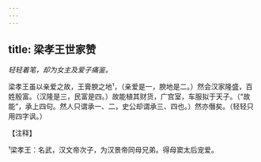 ```yaml
---
---
---
```

title: 梁孝王世家赞
---



*轻轻着笔，却为女主及爱子痛鉴。*

梁孝王虽以亲爱之故，王膏腴之地¹，（亲爱是一，腴地是二。）然会汉家隆盛，百姓殷富。（汉隆是三，民富是四。）故能植其财货，广宫室，车服拟于天子。（“故能”，承上四句。然人只谓承一、二，史公却谓承三、四也。）然亦僭矣。（轻轻只用四字讽。）

【注释】

¹梁孝王：名武，汉文帝次子，为汉景帝同母兄弟。得母窦太后宠爱。